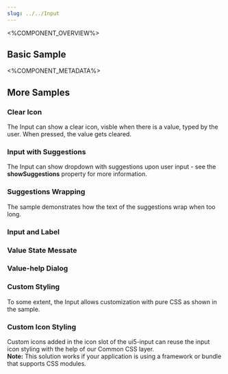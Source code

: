 ```yaml
---
slug: ../../Input
---
```



<%COMPONENT_OVERVIEW%>

## Basic Sample
<Basic />

<%COMPONENT_METADATA%>

## More Samples

### Clear Icon
The Input can show a clear icon, visble when there is a value, typed by the user.
When pressed, the value gets cleared.

<ClearIcon />

### Input with Suggestions
The Input can show dropdown with suggestions upon user input - see the <b>showSuggestions</b> property for more information.

<Suggestions />

### Suggestions Wrapping
The sample demonstrates how the text of the suggestions wrap when too long.

<SuggestionsWrapping />

### Input and Label
<Label />

### Value State Messate
<ValueStateMessage />

### Value-help Dialog
<ValueHelpDialog />

### Custom Styling
To some extent, the Input allows customization with pure CSS as shown in the sample.

<CustomStyling />

### Custom Icon Styling
Custom icons added in the icon slot of the ui5-input can reuse the input icon styling with the help of our Common CSS layer.
<br/>
**Note:** This solution works if your application is using a framework or bundle that supports CSS modules.

<CustomIcon />